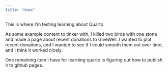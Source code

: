 ```yaml
---
title: "Home"
---
```


This is where I'm testing learning about Quarto

As some example content to tinker with, I killed
two birds with one stone and made a page
about recent donations to GiveWell.  I wanted
to plot recent donations, and I wanted to see
if I could smooth them out over time, and I think it
worked nicely.

One remaining item I have for learning quarto is
figuring out how to publish it to github pages.